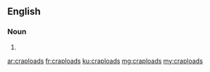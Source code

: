 ==English==

===Noun===
{{head|en|plural}}

# {{plural of|crapload|lang=en|nocat=1}}

[[ar:craploads]]
[[fr:craploads]]
[[ku:craploads]]
[[mg:craploads]]
[[my:craploads]]